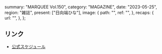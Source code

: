   summary: "MARQUEE Vol.150",
  category: "MAGAZINE",
  date: "2023-05-25",
  region: "雑誌",
  present: ["日向端ひな"],
  image: {
    path: "",
    ref: "",
  },
  recaps: {
    url: "",
  },
};

## リンク

- [公式スケジュール](https://takanenonadeshiko.jp/?p=1014)
